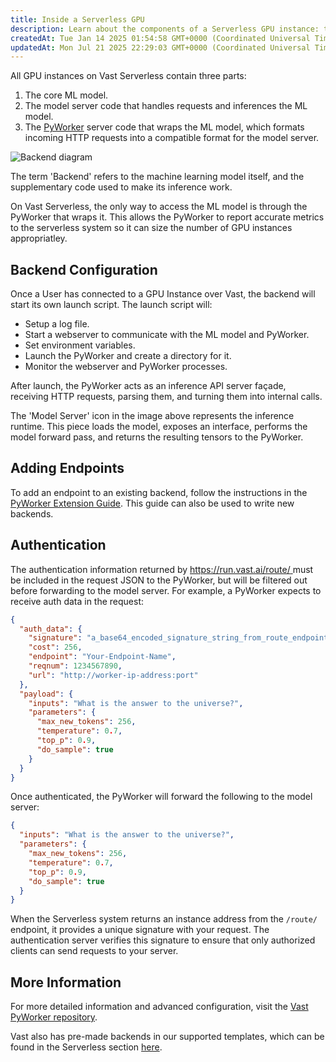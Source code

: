 ```yaml
---
title: Inside a Serverless GPU
description: Learn about the components of a Serverless GPU instance: the core ML model, model server code, and PyWorker server code. Understand how the system works, how to add endpoints, and how to authenticate requests.
createdAt: Tue Jan 14 2025 01:54:58 GMT+0000 (Coordinated Universal Time)
updatedAt: Mon Jul 21 2025 22:29:03 GMT+0000 (Coordinated Universal Time)
---
```


All GPU instances on Vast Serverless contain three parts:

1. The core ML model.
2. The model server code that handles requests and inferences the ML model.
3. The [PyWorker](https://docs.vast.ai/serverless/overview) server code that wraps the ML model, which formats incoming HTTP requests into a compatible format for the model server.

![Backend diagram](/images/serverless-inside.webp)

The term 'Backend' refers to the machine learning model itself, and the supplementary code used to make its inference work.

On Vast Serverless, the only way to access the ML model is through the PyWorker that wraps it. This allows the PyWorker to report accurate metrics to the serverless system so it can size the number of GPU instances appropriatley.&#x20;

## Backend Configuration

Once a User has connected to a GPU Instance over Vast, the backend will start its own launch script. The launch script will:

- Setup a log file.
- Start a webserver to communicate with the ML model and PyWorker.
- Set environment variables.
- Launch the PyWorker and create a directory for it.
- Monitor the webserver and PyWorker processes.

After launch, the PyWorker acts as an inference API server façade, receiving HTTP requests, parsing them, and turning them into internal calls. &#x20;

The 'Model Server' icon in the image above represents the inference runtime. This piece loads the model, exposes an interface, performs the model forward pass, and returns the resulting tensors to the PyWorker.

## Adding Endpoints

To add an endpoint to an existing backend, follow the instructions in the [PyWorker Extension Guide](https://docs.vast.ai/serverless/extension-guide). This guide can also be used to write new backends.

## Authentication

The authentication information returned by [https://run.vast.ai/route/ ](https://docs.vast.ai/serverless/route)must be included in the request JSON to the PyWorker, but will be filtered out before forwarding to the model server. For example, a PyWorker expects to receive auth data in the request:

  ```json JSON icon="js"
  {
    "auth_data": {
      "signature": "a_base64_encoded_signature_string_from_route_endpoint",
      "cost": 256,
      "endpoint": "Your-Endpoint-Name",
      "reqnum": 1234567890,
      "url": "http://worker-ip-address:port"
    },
    "payload": {
      "inputs": "What is the answer to the universe?",
      "parameters": {
        "max_new_tokens": 256,
        "temperature": 0.7,
        "top_p": 0.9,
        "do_sample": true
      }
    }
  }
  ```

Once authenticated, the PyWorker will forward the following to the model server:

```json JSON icon="js"
{
  "inputs": "What is the answer to the universe?",
  "parameters": {
    "max_new_tokens": 256,
    "temperature": 0.7,
    "top_p": 0.9,
    "do_sample": true
  }
}
```

When the Serverless system returns an instance address from the `/route/` endpoint, it provides a unique signature with your request. The authentication server verifies this signature to ensure that only authorized clients can send requests to your server.

## More Information

For more detailed information and advanced configuration, visit the [Vast PyWorker repository](https://github.com/vast-ai/pyworker/).

Vast also has pre-made backends in our supported templates, which can be found in the Serverless section [here](https://cloud.vast.ai/templates/).&#x20;

##

